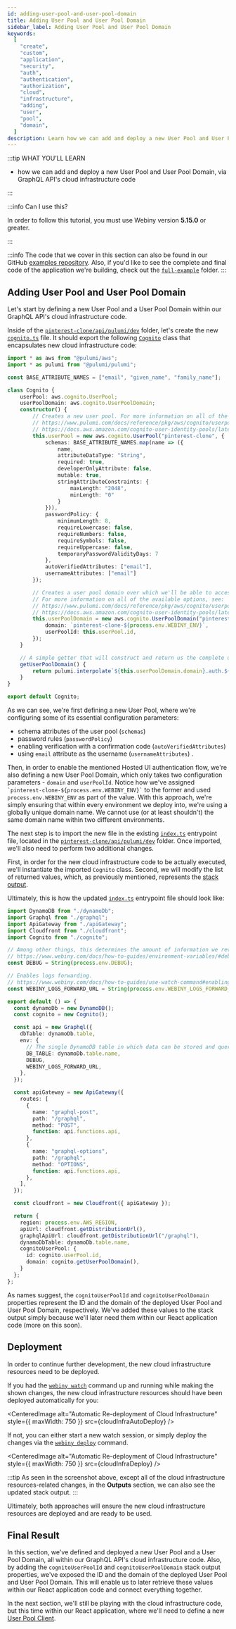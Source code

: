 ```yaml
---
id: adding-user-pool-and-user-pool-domain
title: Adding User Pool and User Pool Domain
sidebar_label: Adding User Pool and User Pool Domain
keywords:
  [
    "create",
    "custom",
    "application",
    "security",
    "auth",
    "authentication",
    "authorization",
    "cloud",
    "infrastructure",
    "adding",
    "user",
    "pool",
    "domain",
  ]
description: Learn how we can add and deploy a new User Pool and User Pool Domain, via GraphQL API's cloud infrastructure code.
---
```



:::tip WHAT YOU’LL LEARN

- how we can add and deploy a new User Pool and User Pool Domain, via GraphQL API's cloud infrastructure code

:::

:::info Can I use this?

In order to follow this tutorial, you must use Webiny version **5.15.0** or greater.

:::

:::info
The code that we cover in this section can also be found in our GitHub [examples repository](https://github.com/webiny/webiny-examples/tree/master/create-custom-application/05-security/03-cloud-infrastructure/01-adding-user-pool-and-user-pool-domain). Also, if you'd like to see the complete and final code of the application we're building, check out the [`full-example`](https://github.com/webiny/webiny-examples/tree/master/create-custom-application/full-example) folder.
:::

## Adding User Pool and User Pool Domain

Let's start by defining a new User Pool and a User Pool Domain within our GraphQL API's cloud infrastructure code.

Inside of the [`pinterest-clone/api/pulumi/dev`](#) folder, let's create the new [`cognito.ts`](#) file. It should export the following [`Cognito`](#) class that encapsulates new cloud infrastructure code:

```ts title="pinterest-clone/api/pulumi/dev/cognito.ts" {13,41}
import * as aws from "@pulumi/aws";
import * as pulumi from "@pulumi/pulumi";

const BASE_ATTRIBUTE_NAMES = ["email", "given_name", "family_name"];

class Cognito {
    userPool: aws.cognito.UserPool;
    userPoolDomain: aws.cognito.UserPoolDomain;
    constructor() {
        // Creates a new user pool. For more information on all of the available options, see:
        // https://www.pulumi.com/docs/reference/pkg/aws/cognito/userpool/
        // https://docs.aws.amazon.com/cognito-user-identity-pools/latest/APIReference/API_CreateUserPool.html
        this.userPool = new aws.cognito.UserPool("pinterest-clone", {
            schemas: BASE_ATTRIBUTE_NAMES.map(name => ({
                name,
                attributeDataType: "String",
                required: true,
                developerOnlyAttribute: false,
                mutable: true,
                stringAttributeConstraints: {
                    maxLength: "2048",
                    minLength: "0"
                }
            })),
            passwordPolicy: {
                minimumLength: 8,
                requireLowercase: false,
                requireNumbers: false,
                requireSymbols: false,
                requireUppercase: false,
                temporaryPasswordValidityDays: 7
            },
            autoVerifiedAttributes: ["email"],
            usernameAttributes: ["email"]
        });

        // Creates a user pool domain over which we'll be able to access the Hosted UI authentication flow.
        // For more information on all of the available options, see:
        // https://www.pulumi.com/docs/reference/pkg/aws/cognito/userpooldomain/
        // https://docs.aws.amazon.com/cognito-user-identity-pools/latest/APIReference/API_CreateUserPoolDomain.html
        this.userPoolDomain = new aws.cognito.UserPoolDomain("pinterest-clone", {
            domain: `pinterest-clone-${process.env.WEBINY_ENV}`,
            userPoolId: this.userPool.id,
        });
    }

    // A simple getter that will construct and return us the complete user pool domain.
    getUserPoolDomain() {
        return pulumi.interpolate`${this.userPoolDomain.domain}.auth.${process.env.AWS_REGION}.amazoncognito.com`;
    }
}

export default Cognito;
```

As we can see, we're first defining a new User Pool, where we're configuring some of its essential configuration parameters:

- schema attributes of the user pool (`schemas`)
- password rules (`passwordPolicy`)
- enabling verification with a confirmation code (`autoVerifiedAttributes`)
- using `email` attribute as the username (`usernameAttributes`) .

Then, in order to enable the mentioned Hosted UI authentication flow, we're also defining a new User Pool Domain, which only takes two configuration parameters - `domain` and `userPoolId`. Notice how we've assigned `` `pinterest-clone-${process.env.WEBINY_ENV}` `` to the former and used `process.env.WEBINY_ENV` as part of the value. With this approach, we're simply ensuring that within every environment we deploy into, we're using a globally unique domain name. We cannot use (or at least shouldn't) the same domain name within two different environments.

The next step is to import the new file in the existing [`index.ts`](#) entrypoint file, located in the [`pinterest-clone/api/pulumi/dev`](#) folder. Once imported, we'll also need to perform two additional changes.

First, in order for the new cloud infrastructure code to be actually executed, we'll instantiate the imported `Cognito` class. Second, we will modify the list of returned values, which, as previously mentioned, represents the [stack output](/docs/tutorials/create-custom-application/security/getting-started#stack-output).

Ultimately, this is how the updated [`index.ts`](#) entrypoint file should look like:

```ts title="pinterest-clone/api/pulumi/dev/index.ts" {5,17,53-56}
import DynamoDB from "./dynamoDb";
import Graphql from "./graphql";
import ApiGateway from "./apiGateway";
import Cloudfront from "./cloudfront";
import Cognito from "./cognito";

// Among other things, this determines the amount of information we reveal on runtime errors.
// https://www.webiny.com/docs/how-to-guides/environment-variables/#debug-environment-variable
const DEBUG = String(process.env.DEBUG);

// Enables logs forwarding.
// https://www.webiny.com/docs/how-to-guides/use-watch-command#enabling-logs-forwarding
const WEBINY_LOGS_FORWARD_URL = String(process.env.WEBINY_LOGS_FORWARD_URL);

export default () => {
  const dynamoDb = new DynamoDB();
  const cognito = new Cognito();

  const api = new Graphql({
    dbTable: dynamoDb.table,
    env: {
      // The single DynamoDB table in which data can be stored and queried.
      DB_TABLE: dynamoDb.table.name,
      DEBUG,
      WEBINY_LOGS_FORWARD_URL,
    },
  });

  const apiGateway = new ApiGateway({
    routes: [
      {
        name: "graphql-post",
        path: "/graphql",
        method: "POST",
        function: api.functions.api,
      },
      {
        name: "graphql-options",
        path: "/graphql",
        method: "OPTIONS",
        function: api.functions.api,
      },
    ],
  });

  const cloudfront = new Cloudfront({ apiGateway });

  return {
    region: process.env.AWS_REGION,
    apiUrl: cloudfront.getDistributionUrl(),
    graphqlApiUrl: cloudfront.getDistributionUrl("/graphql"),
    dynamoDbTable: dynamoDb.table.name,
    cognitoUserPool: {
      id: cognito.userPool.id,
      domain: cognito.getUserPoolDomain(),
    }
  };
};
```

As names suggest, the `cognitoUserPoolId` and `cognitoUserPoolDomain` properties represent the ID and the domain of the deployed User Pool and User Pool Domain, respectively. We've added these values to the stack output simply because we'll later need them within our React application code (more on this soon).

## Deployment

In order to continue further development, the new cloud infrastructure resources need to be deployed.

If you had the [`webiny watch`](/docs/how-to-guides/use-watch-command) command up and running while making the shown changes, the new cloud infrastructure resources should have been deployed automatically for you:

<CenteredImage
  alt="Automatic Re-deployment of Cloud Infrastructure"
  style={{ maxWidth: 750 }}
  src={cloudInfraAutoDeploy}
/>

If not, you can either start a new watch session, or simply deploy the changes via the [`webiny deploy`](#) command.

<CenteredImage
  alt="Automatic Re-deployment of Cloud Infrastructure"
  style={{ maxWidth: 750 }}
  src={cloudInfraDeploy}
/>

:::tip
As seen in the screenshot above, except all of the cloud infrastructure resources-related changes, in the **Outputs** section, we can also see the updated stack output.
:::

Ultimately, both approaches will ensure the new cloud infrastructure resources are deployed and are ready to be used.

## Final Result

In this section, we've defined and deployed a new User Pool and a User Pool Domain, all within our GraphQL API's cloud infrastructure code. Also, by adding the `cognitoUserPoolId` and `cognitoUserPoolDomain` stack output properties, we've exposed the ID and the domain of the deployed User Pool and User Pool Domain. This will enable us to later retrieve these values within our React application code and connect everything together.

In the next section, we'll still be playing with the cloud infrastructure code, but this time within our React application, where we'll need to define a new [User Pool Client](https://docs.aws.amazon.com/cognito/latest/developerguide/user-pool-settings-client-apps.html).
